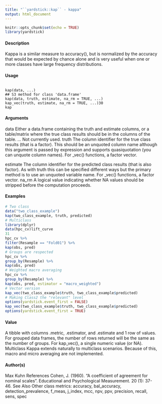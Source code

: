 ---
title: "``yardstick::kap`` - kappa"
output: html_document
---

```{r setup, include=FALSE}
knitr::opts_chunk$set(echo = TRUE)
library(yardstick)
```

#### Description

Kappa is a similar measure to accuracy(), but is normalized by the accuracy that would be expected by chance alone and is very useful when one or more classes have large frequency distributions.

#### Usage

<pre><code>
kap(data, ...)
## S3 method for class 'data.frame'
kap(data, truth, estimate, na_rm = TRUE, ...)
kap_vec(truth, estimate, na_rm = TRUE, ...)30
kap
</code></pre>


#### Arguments

data Either a data.frame containing the truth and estimate columns, or a table/matrix where the true class results should be in the columns of the table.
... Not currently used.
truth The column identifier for the true class results (that is a factor). This should be an unquoted column name although this argument is passed by expression and
supports quasiquotation (you can unquote column names). For _vec() functions, a factor vector.

estimate The column identifier for the predicted class results (that is also factor). As with truth this can be specified different ways but the primary method is to use an unquoted variable name. For _vec() functions, a factor vector.
na_rm A logical value indicating whether NA values should be stripped before the computation proceeds.


#### Examples
```{r}
# Two class
data("two_class_example")
kap(two_class_example, truth, predicted)
# Multiclass
library(dplyr)
data(hpc_cv)lift_curve
31
hpc_cv %>%
filter(Resample == "Fold01") %>%
kap(obs, pred)
# Groups are respected
hpc_cv %>%
group_by(Resample) %>%
kap(obs, pred)
# Weighted macro averaging
hpc_cv %>%
group_by(Resample) %>%
kap(obs, pred, estimator = "macro_weighted")
# Vector version
kap_vec(two_class_example$truth, two_class_example$predicted)
# Making Class2 the "relevant" level
options(yardstick.event_first = FALSE)
kap_vec(two_class_example$truth, two_class_example$predicted)
options(yardstick.event_first = TRUE)
```

#### Value
A tibble with columns .metric, .estimator, and .estimate and 1 row of values.
For grouped data frames, the number of rows returned will be the same as the number of groups.
For kap_vec(), a single numeric value (or NA).
Multiclass
Kappa extends naturally to multiclass scenarios. Because of this, macro and micro averaging are
not implemented.

#### Author(s)
Max Kuhn
References
Cohen, J. (1960). "A coefficient of agreement for nominal scales". Educational and Psychological
Measurement. 20 (1): 37-46.
See Also
Other class metrics: accuracy, bal_accuracy, detection_prevalence, f_meas, j_index, mcc,
npv, ppv, precision, recall, sens, spec